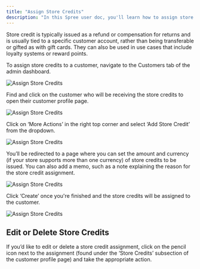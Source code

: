 ```yaml
---
title: "Assign Store Credits"
description: "In this Spree user doc, you'll learn how to assign store credits to existing customers."
---
```

Store credit is typically issued as a refund or compensation for returns and is usually tied to a specific customer account, rather than being transferable or gifted as with gift cards. They can also be used in use cases that include loyalty systems or reward points.

To assign store credits to a customer, navigate to the Customers tab of the admin dashboard.

<img alt="Assign Store Credits" classname="block dark:hidden" src="https://vendo-production-res.cloudinary.com/image/upload/w_1920/q_auto/v1747657845/docs/Customers/Assign%20Store%20Credits/5.3.3.1_Assign_Store_Credits_-_Navigate_To_Tab_tapss9.png" />

Find and click on the customer who will be receiving the store credits to open their customer profile page.

<img alt="Assign Store Credits" classname="block dark:hidden" src="https://vendo-production-res.cloudinary.com/image/upload/w_1920/q_auto/v1747657846/docs/Customers/Assign%20Store%20Credits/5.3.3.2_Assign_Store_Credits_-_Customer_Profile_s2obfk.png" />

Click on ‘More Actions’ in the right top corner and select ‘Add Store Credit’ from the dropdown.

<img alt="Assign Store Credits" classname="block dark:hidden" src="https://vendo-production-res.cloudinary.com/image/upload/w_1920/q_auto/v1747657843/docs/Customers/Assign%20Store%20Credits/5.3.3.3_Assign_Store_Credits_-_More_Actions_ukenp5.png" />

You’ll be redirected to a page where you can set the amount and currency (if your store supports more than one currency) of store credits to be issued. You can also add a memo, such as a note explaining the reason for the store credit assignment.

<img alt="Assign Store Credits" classname="block dark:hidden" src="https://vendo-production-res.cloudinary.com/image/upload/w_1920/q_auto/v1747657844/docs/Customers/Assign%20Store%20Credits/5.3.3.4_Assign_Store_Credits_-_Store_Credit_Assignment_gjrfmn.png" />

Click ‘Create’ once you're finished and the store credits will be assigned to the customer.

<img alt="Assign Store Credits" classname="block dark:hidden" src="https://vendo-production-res.cloudinary.com/image/upload/w_1920/q_auto/v1747657842/docs/Customers/Assign%20Store%20Credits/5.3.3.5_Assign_Store_Credits_-_Store_Credit_Added_ngju2c.png" />

## Edit or Delete Store Credits

If you’d like to edit or delete a store credit assignment, click on the pencil icon next to the assignment (found under the ‘Store Credits’ subsection of the customer profile page) and take the appropriate action.